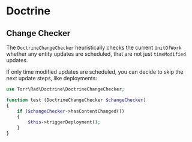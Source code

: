 # Doctrine


## Change Checker

The `DoctrineChangeChecker` heuristically checks the current `UnitOfWork` whether any entity updates are scheduled, that are not just `timeModified` updates.

If only time modified updates are scheduled, you can decide to skip the next update steps, like deployments:

```php
use Torr\Rad\Doctrine\DoctrineChangeChecker;

function test (DoctrineChangeChecker $changeChecker)
{
	if ($changeChecker->hasContentChanged())
	{
		$this->triggerDeployment();
	}
}
```
